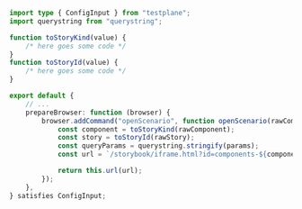 ```typescript title="testplane.config.ts"
import type { ConfigInput } from "testplane";
import querystring from "querystring";

function toStoryKind(value) {
    /* here goes some code */
}
function toStoryId(value) {
    /* here goes some code */
}

export default {
    // ...
    prepareBrowser: function (browser) {
        browser.addCommand("openScenario", function openScenario(rawComponent, rawStory, params) {
            const component = toStoryKind(rawComponent);
            const story = toStoryId(rawStory);
            const queryParams = querystring.stringify(params);
            const url = `/storybook/iframe.html?id=components-${component}-testplane--${story}&${queryParams}`;

            return this.url(url);
        });
    },
} satisfies ConfigInput;
```
